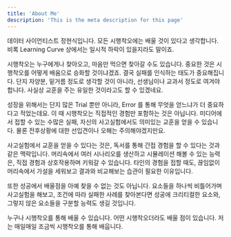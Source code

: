 ```yaml
---
title: 'About Me'
description: 'This is the meta description for this page'
---
```


데이터 사이언티스트 정현식입니다.
모든 시행착오에는 배울 것이 있다고 생각합니다.
비록 Learning Curve 상에서는 일시적 하락이 있을지라도 말이죠.

시행착오는 누구에게나 찾아오고, 마음만 먹으면 찾아갈 수도 있습니다.
중요한 것은 시행착오를 어떻게 배움으로 승화할 것이냐겠죠.
결국 실패를 인식하는 태도가 중요해집니다.
단지 자양분, 밑거름 정도로 생각할 것이 아니라,
선생님이나 교과서 정도로 여겨야합니다.
사실상 교훈을 주는 유일한 것이라고도 할 수 있겠네요.

성장을 위해서는 단지 많은 Trial 뿐만 아니라,
Error 를 통해 무엇을 얻느냐가 더 중요하다고 적었는데요.
이 때 시행착오는 직접적인 경험만 포함하는 것은 아닙니다.
미디어에서 접할 수 있는 수많은 실패, 자신의 사고실험에서도 의미있는 교훈을 얻을 수 있습니다.
물론 전후상황에 대한 선입견이나 오해는 주의해야겠지만요.

사고실험에서 교훈을 얻을 수 있다는 것은,
독서를 통해 간접 경험을 할 수 있다는 것과 같은 맥락입니다.
머리속에서 여러 시나리오를 생산하고 시뮬레이션 해볼 수 있는 능력은,
직접 경험과 상호작용하며 키워갈 수 있습니다.
타인의 경험을 접할 때도, 끊임없이 머리속에서 가설을 세워보고 결과와 비교해보는 습관이 필요한 이유입니다.

또한 성공에서 배울점을 아예 찾을 수 없는 것도 아닙니다.
요소들을 하나씩 비틀어가며 사고실험을 해보고, 조건에 따라 실패한 사례를 찾아본다면
성공에 크리티컬한 요소와, 그렇지 않은 요소들을 구분할 능력도 생길 것입니다.

누구나 시행착오를 통해 배울 수 있습니다.
어떤 시행착오더라도 배울 점이 있습니다.
저는 매일매일 조금씩 시행착오를 통해 배웁니다.